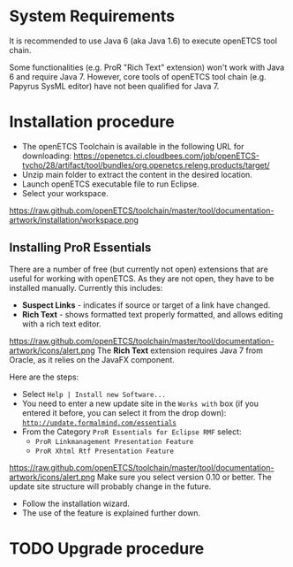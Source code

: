 = System Requirements =

It is recommended to use Java 6 (aka Java 1.6) to execute openETCS tool chain.

Some functionalities (e.g. ProR "Rich Text" extension) won't work with Java 6 and require Java 7. However, core tools of openETCS tool chain (e.g. Papyrus SysML editor) have not been qualified for Java 7.

= Installation procedure =
*	The openETCS Toolchain is available in the following URL for downloading: https://openetcs.ci.cloudbees.com/job/openETCS-tycho/28/artifact/tool/bundles/org.openetcs.releng.products/target/
*	Unzip main folder to extract the content in the desired location.
*	Launch openETCS executable file to run Eclipse.
*	Select your workspace.
[[https://raw.github.com/openETCS/toolchain/master/tool/documentation-artwork/installation/workspace.png]]

== Installing ProR Essentials ==

There are a number of free (but currently not open) extensions that are useful for working with openETCS. As they are not open, they have to be installed manually.  Currently this includes:

* '''Suspect Links''' - indicates if source or target of a link have changed.
* '''Rich Text''' - shows formatted text properly formatted, and allows editing with a rich text editor.

[[https://raw.github.com/openETCS/toolchain/master/tool/documentation-artwork/icons/alert.png]]  The '''Rich Text''' extension requires Java 7 from Oracle, as it relies on the JavaFX component.

Here are the steps:

* Select <tt>Help | Install new Software...</tt>
* You need to enter a new update site in the <tt>Works with</tt> box (if you entered it before, you can select it from the drop down): <tt>http://update.formalmind.com/essentials</tt>
* From the Category <tt>ProR Essentials for Eclipse RMF</tt> select:
** <tt>ProR Linkmanagement Presentation Feature</tt>
** <tt>ProR Xhtml Rtf Presentation Feature</tt>

[[https://raw.github.com/openETCS/toolchain/master/tool/documentation-artwork/icons/alert.png]]  Make sure you select version 0.10 or better.  The update site structure will probably change in the future.

* Follow the installation wizard.
* The use of the feature is explained further down.

= TODO Upgrade procedure =
